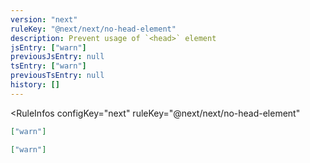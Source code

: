 ```yaml
---
version: "next"
ruleKey: "@next/next/no-head-element"
description: Prevent usage of `<head>` element
jsEntry: ["warn"]
previousJsEntry: null
tsEntry: ["warn"]
previousTsEntry: null
history: []
---
```


<RuleInfos 
  configKey="next" 
  ruleKey="@next/next/no-head-element" 
>

```json
["warn"]
```

```json
["warn"]
```

</RuleInfos>
